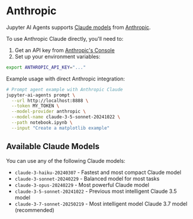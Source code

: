# Anthropic

Jupyter AI Agents supports [Claude models](https:/.anthropic.com/claude/models-overview) from [Anthropic](https://www.anthropic.com/).

To use Anthropic Claude directly, you'll need to:

1. Get an API key from [Anthropic's Console](https://console.anthropic.com/)
2. Set up your environment variables:

```bash
export ANTHROPIC_API_KEY="..."
```

Example usage with direct Anthropic integration:

```bash
# Prompt agent example with Anthropic Claude
jupyter-ai-agents prompt \
  --url http://localhost:8888 \
  --token MY_TOKEN \
  --model-provider anthropic \
  --model-name claude-3-5-sonnet-20241022 \
  --path notebook.ipynb \
  --input "Create a matplotlib example"
```

## Available Claude Models

You can use any of the following Claude models:

- `claude-3-haiku-20240307` - Fastest and most compact Claude model
- `claude-3-sonnet-20240229` - Balanced model for most tasks
- `claude-3-opus-20240229` - Most powerful Claude model
- `claude-3-5-sonnet-20241022` - Previous most intelligent Claude 3.5 model 
- `claude-3-7-sonnet-20250219` - Most intelligent model Claude 3.7 model (recommended)
